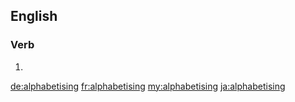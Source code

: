 ==English==

===Verb===
{{head|en}}

# {{present participle of|alphabetise}}

[[de:alphabetising]]
[[fr:alphabetising]]
[[my:alphabetising]]
[[ja:alphabetising]]